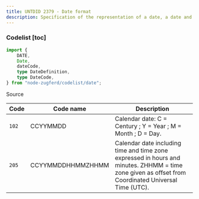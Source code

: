 ```yaml
---
title: UNTDID 2379 - Date format
description: Specification of the representation of a date, a date and time or of a period.
---
```


### Codelist [toc]

```ts
import {
	DATE,
	Date,
	dateCode,
	type DateDefinition,
	type DateCode,
} from "node-zugferd/codelist/date";

```

<div className="w-fit">
<Link href="https://github.com/jslno/node-zugferd/blob/main/packages/node-zugferd/scripts/codelists/date/output.xml" rel="noreferrer noopener" target="_blank">
Source
</Link>
</div>

<table className="[&_*>_*]:mt-0! [&_*>_*]:mb-0!">
<colgroup>
<col />
<col />
<col />
</colgroup>
<thead>
<tr>
<th>
Code
</th>
<th>
Code name
</th>
<th>
Description
</th>
</tr>
</thead>
<tbody>
<tr>
<td>
<code>102</code>
</td>
<td>
CCYYMMDD
</td>
<td>
Calendar date: C = Century ; Y = Year ; M = Month ; D = Day.
</td>
</tr>
<tr>
<td>
<code>205</code>
</td>
<td>
CCYYMMDDHHMMZHHMM
</td>
<td>
Calendar date including time and time zone expressed in hours and minutes.
ZHHMM = time zone given as offset from Coordinated Universal Time (UTC).
</td>
</tr>
</tbody>
</table>
